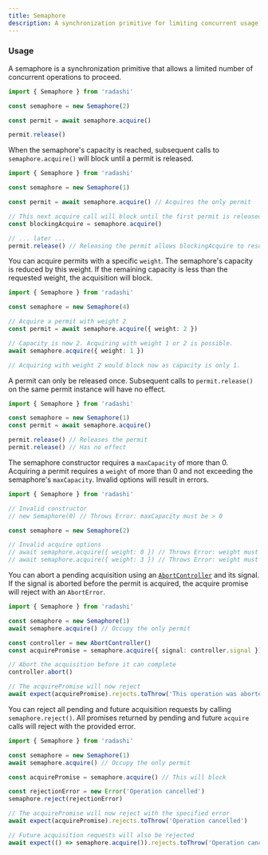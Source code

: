 ```yaml
---
title: Semaphore
description: A synchronization primitive for limiting concurrent usage
---
```


### Usage

A semaphore is a synchronization primitive that allows a limited number of concurrent operations to proceed.

```ts
import { Semaphore } from 'radashi'

const semaphore = new Semaphore(2)

const permit = await semaphore.acquire()

permit.release()
```

When the semaphore's capacity is reached, subsequent calls to `semaphore.acquire()` will block until a permit is released.

```ts
import { Semaphore } from 'radashi'

const semaphore = new Semaphore(1)

const permit = await semaphore.acquire() // Acquires the only permit

// This next acquire call will block until the first permit is released
const blockingAcquire = semaphore.acquire()

// ... later ...
permit.release() // Releasing the permit allows blockingAcquire to resolve
```

You can acquire permits with a specific `weight`. The semaphore's capacity is reduced by this weight. If the remaining capacity is less than the requested weight, the acquisition will block.

```ts
import { Semaphore } from 'radashi'

const semaphore = new Semaphore(4)

// Acquire a permit with weight 2
const permit = await semaphore.acquire({ weight: 2 })

// Capacity is now 2. Acquiring with weight 1 or 2 is possible.
await semaphore.acquire({ weight: 1 })

// Acquiring with weight 2 would block now as capacity is only 1.
```

A permit can only be released once. Subsequent calls to `permit.release()` on the same permit instance will have no effect.

```ts
import { Semaphore } from 'radashi'

const semaphore = new Semaphore(1)
const permit = await semaphore.acquire()

permit.release() // Releases the permit
permit.release() // Has no effect
```

The semaphore constructor requires a `maxCapacity` of more than 0. Acquiring a permit requires a `weight` of more than 0 and not exceeding the semaphore's `maxCapacity`. Invalid options will result in errors.

```ts
import { Semaphore } from 'radashi'

// Invalid constructor
// new Semaphore(0) // Throws Error: maxCapacity must be > 0

const semaphore = new Semaphore(2)

// Invalid acquire options
// await semaphore.acquire({ weight: 0 }) // Throws Error: weight must be > 0
// await semaphore.acquire({ weight: 3 }) // Throws Error: weight must be ≤ maxCapacity
```

You can abort a pending acquisition using an [`AbortController`](https://developer.mozilla.org/en-US/docs/Web/API/AbortController) and its signal. If the signal is aborted before the permit is acquired, the acquire promise will reject with an `AbortError`.

```ts
import { Semaphore } from 'radashi'

const semaphore = new Semaphore(1)
await semaphore.acquire() // Occupy the only permit

const controller = new AbortController()
const acquirePromise = semaphore.acquire({ signal: controller.signal })

// Abort the acquisition before it can complete
controller.abort()

// The acquirePromise will now reject
await expect(acquirePromise).rejects.toThrow('This operation was aborted')
```

You can reject all pending and future acquisition requests by calling `semaphore.reject()`. All promises returned by pending and future `acquire` calls will reject with the provided error.

```ts
import { Semaphore } from 'radashi'

const semaphore = new Semaphore(1)
await semaphore.acquire() // Occupy the only permit

const acquirePromise = semaphore.acquire() // This will block

const rejectionError = new Error('Operation cancelled')
semaphore.reject(rejectionError)

// The acquirePromise will now reject with the specified error
await expect(acquirePromise).rejects.toThrow('Operation cancelled')

// Future acquisition requests will also be rejected
await expect(() => semaphore.acquire()).rejects.toThrow('Operation cancelled')
```
